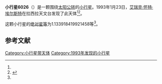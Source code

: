 {{Infobox planet
| bgcolour = #FFFFC0
| name = 6026 Xenophanes
| symbol = 
| image = 
| caption = 
| discovery = yes
| discovery_ref = 
| discoverer = [[艾瑞克·怀特·埃尔斯特|艾瑞克·怀特·埃尔斯特]]
| discovery_site = [[拉西拉天文台|拉西拉天文台]] 
| discovered = 1993年1月23日
| designations = yes
| mp_name = 
| named_after = 
| alt_names = 1993 BA8/ 1976 ST1 / 1984 GC / 1986 TT12 / 1990 SJ18
| mp_category = [[主带小行星|主带小行星]]
| orbit_ref = <ref name="a">[http://ssd.jpl.nasa.gov/sbdb.cgi?sstr=6026 6026 Xenophanes] {{Wayback|url=http://ssd.jpl.nasa.gov/sbdb.cgi?sstr=6026 |date=20140815080726 }}，小行星數據庫瀏覽器（JPL Small-Body Database Browser）－[[美国国家航空航天局|美国国家航空航天局]]喷气推进实验室</ref>
| epoch = 2456400.5 (2013年4月18日更新)
| aphelion = {{convert|3.028297593259839|AU|km|3|abbr=on|lk=out}}
| perihelion = {{convert|2.648330420952457|AU|km|3|abbr=on}}
| semimajor = {{convert|2.838314007106148|AU|km|3|abbr=on}}
| eccentricity = 0.066935366
| period = 1746.582432 [[日|日]]<br />4.78[[儒略年|儒略年]]
| avg_speed = 
| inclination = 3.218428413362961
| asc_node = 203.0106954728058
| mean_anomaly = 
| arg_peri = 1.133918419921458
| satellites = 
| physical_characteristics = yes
| dimensions = 
| mass = 
| density = 
| surface_grav = 
| escape_velocity = 
| sidereal_day = 
| axial_tilt = 
| pole_ecliptic_lat = 
| pole_ecliptic_lon = 
| albedo = 
| temperatures= 
| temp_name1 = 
| mean_temp_1 = 
| max_temp_1 = 
| temp_name2 = 
| max_temp_2 = 
| spectral_type = 
| abs_magnitude = 1.133918419921458
}}

'''小行星6026'''（{{lang-en|6026 Xenophanes}}）是一颗围绕[[太阳|太阳]][[公转|公转]]的[[小行星|小行星]]。1993年1月23日，[[艾瑞克·怀特·埃尔斯特|艾瑞克·怀特·埃尔斯特]]在拉西拉天文台发现了此天体<ref name="a" /><ref>{{cite news|title=小行星列表|url=http://cfa-www.harvard.edu/iau/lists/NumberedMPs.txt|accessdate=2013-07-08|newspaper=哈佛大学|archive-date=2008-05-17|archive-url=https://web.archive.org/web/20080517010638/http://cfa-www.harvard.edu/iau/lists/NumberedMPs.txt|dead-url=no}}</ref>。

这颗小行星的[[绝对星等|绝对星等]]为1.133918419921458等<ref name="a" />。

==参考文献==
{{reflist}}
{{Minor Planet Number|[[小行星6025|小行星6025]]|[[小行星6027|小行星6027]]}}

{{小天体}}

[[Category:小行星带天体|Category:小行星带天体]]
[[Category:1993年发现的小行星|Category:1993年发现的小行星]]

{{asteroid-stub}}